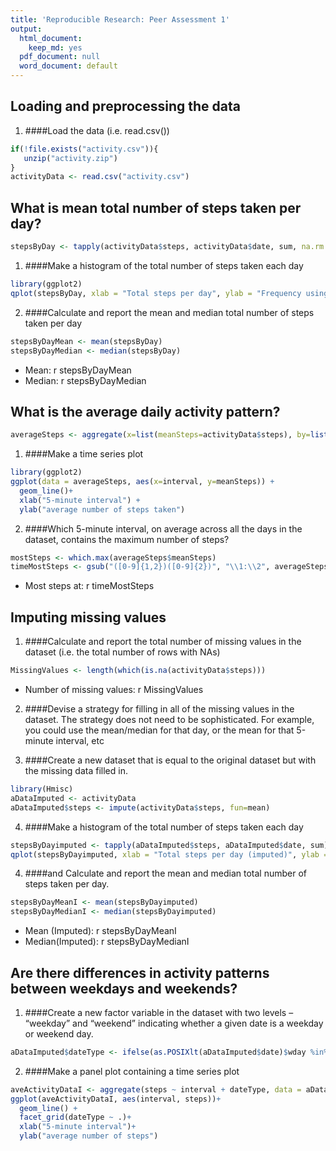 ```yaml
---
title: 'Reproducible Research: Peer Assessment 1'
output:
  html_document:
    keep_md: yes
  pdf_document: null
  word_document: default
---
```



## Loading and preprocessing the data

1. ####Load the data (i.e. read.csv())


```r
if(!file.exists("activity.csv")){
   unzip("activity.zip")
}
activityData <- read.csv("activity.csv")
```


## What is mean total number of steps taken per day?


```r
stepsByDay <- tapply(activityData$steps, activityData$date, sum, na.rm = TRUE)
```
1. ####Make a histogram of the total number of steps taken each day

```r
library(ggplot2)
qplot(stepsByDay, xlab = "Total steps per day", ylab = "Frequency using binwith 600", binwidth = 600)
```

2. ####Calculate and report the mean and median total number of steps taken per day

```r
stepsByDayMean <- mean(stepsByDay)
stepsByDayMedian <- median(stepsByDay)
```
* Mean: r stepsByDayMean
* Median: r stepsByDayMedian


## What is the average daily activity pattern?

```r
averageSteps <- aggregate(x=list(meanSteps=activityData$steps), by=list(interval=activityData$interval), FUN=mean, na.rm=TRUE)
```

1. ####Make a time series plot

```r
library(ggplot2)
ggplot(data = averageSteps, aes(x=interval, y=meanSteps)) +
  geom_line()+
  xlab("5-minute interval") +
  ylab("average number of steps taken")
```

2. ####Which 5-minute interval, on average across all the days in the dataset, contains the maximum number of steps?


```r
mostSteps <- which.max(averageSteps$meanSteps)
timeMostSteps <- gsub("([0-9]{1,2})([0-9]{2})", "\\1:\\2", averageSteps[mostSteps, "interval"])
```

* Most steps at: r timeMostSteps


## Imputing missing values

1. ####Calculate and report the total number of missing values in the dataset (i.e. the total number of rows with NAs)


```r
MissingValues <- length(which(is.na(activityData$steps)))
```

* Number of missing values: r MissingValues


2. ####Devise a strategy for filling in all of the missing values in the dataset. The strategy does not need to be sophisticated. For example, you could use the mean/median for that day, or the mean for that 5-minute interval, etc

3. ####Create a new dataset that is equal to the original dataset but with the missing data filled in.


```r
library(Hmisc)
aDataImputed <- activityData
aDataImputed$steps <- impute(activityData$steps, fun=mean)
```

4. ####Make a histogram of the total number of steps taken each day


```r
stepsByDayimputed <- tapply(aDataImputed$steps, aDataImputed$date, sum)
qplot(stepsByDayimputed, xlab = "Total steps per day (imputed)", ylab = "Frequency using binwith = 500", binwidth=500)
```



4. ####and Calculate and report the mean and median total number of steps taken per day.


```r
stepsByDayMeanI <- mean(stepsByDayimputed)
stepsByDayMedianI <- median(stepsByDayimputed)
```

* Mean (Imputed): r stepsByDayMeanI
* Median(Imputed): r stepsByDayMedianI



## Are there differences in activity patterns between weekdays and weekends?


1. ####Create a new factor variable in the dataset with two levels -- "weekday" and "weekend" indicating whether a given date is a weekday or weekend day.

```r
aDataImputed$dateType <- ifelse(as.POSIXlt(aDataImputed$date)$wday %in% c(0,6), "weekend", "weekday")
```

2. ####Make a panel plot containing a time series plot 


```r
aveActivityDataI <- aggregate(steps ~ interval + dateType, data = aDataImputed, mean)
ggplot(aveActivityDataI, aes(interval, steps))+
  geom_line() +
  facet_grid(dateType ~ .)+
  xlab("5-minute interval")+
  ylab("average number of steps")
```

